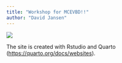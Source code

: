 ```yaml
---
title: "Workshop for MCEVBD!!"
author: "David Jansen"
---
```


![](../images/sunset.jpg)

The site is created with Rstudio and Quarto (<https://quarto.org/docs/websites>).
